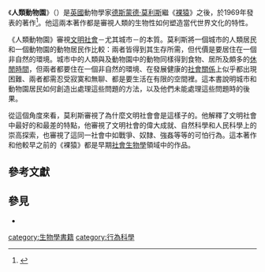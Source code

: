 《'''人類動物園'''》（''{{lang|en|The Human Zoo}}''）是[[英國|英國]]動物學家[[德斯蒙德·莫利斯|德斯蒙德·莫利斯]]繼《[[裸猿|裸猿]]》之後，於1969年發表的著作<ref>{{cite book|last=Morris|first=Desmond|title=''The Human Zoo''|origyear=1969|accessdate = 2011-06-28| year = 1996|publisher=Kodansha America, Inc|language=en|isbn=1-56836-104-1}}</ref>。他這兩本著作都是審視人類的生物性如何塑造當代世界文化的特性。 

《人類動物園》審視[[文明|文明社會]]－尤其城市－的本質。莫利斯將一個城市的人類居民和一個動物園的動物居民作比較：兩者皆得到其生存所需，但代價是要居住在一個非自然的環境。城市中的人類與及動物園中的動物同樣得到食物、居所及頗多的[[休閒|休閒時間]]，但兩者都要住在一個非自然的環境、在發展健康的[[社會關係|社會關係]]上似乎都出現困難、兩者都需忍受寂寞和無聊、都是要生活在有限的空間裡。這本書說明城市和動物園居民如何創造出處理這些問題的方法，以及他們未能處理這些問題時的後果。 

從這個角度來看，莫利斯審視了為什麼文明社會會是這樣子的。他解釋了文明社會中最好的和最差的特點，他審視了文明社會的偉大成就、自然科學和人民科學上的崇高探索，也審視了這同一社會中如戰爭、奴隸、強姦等等的可怕行為。這本著作和他較早之前的《裸猿》都是早期[[社會生物學|社會生物學]]領域中的作品。

== 參考文獻 ==
{{reflist}}

== 參見 ==
* {{link-en|人類動物園 (消歧義)|Human zoo (disambiguation)}}

[[category:生物學書籍|category:生物學書籍]]
[[category:行為科學|category:行為科學]]